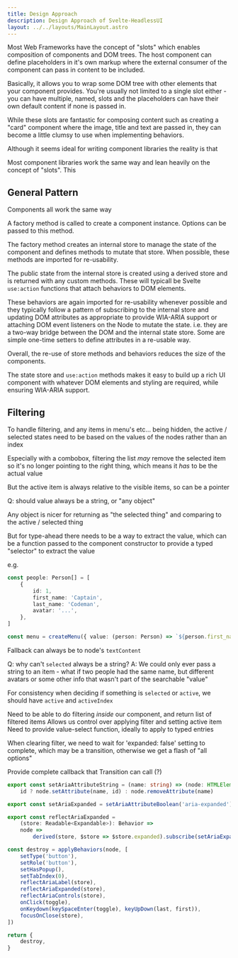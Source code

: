 ```yaml
---
title: Design Approach
description: Design Approach of Svelte-HeadlessUI
layout: ../../layouts/MainLayout.astro
---
```


Most Web Frameworks have the concept of "slots" which enables composition of components and DOM trees. The host component can define placeholders in it's own markup where the external consumer of the component can pass in content to be included.

Basically, it allows you to wrap some DOM tree with other elements that your component provides. You're usually not limited to a single slot either - you can have multiple, named, slots and the placeholders can have their own default content if none is passed in.

While these slots are fantastic for composing content such as creating a "card" component where the image, title and text are passed in, they can become a little clumsy to use when implementing behaviors.

Although it seems ideal for writing component libraries the reality is that

Most component libraries work the same way and lean heavily on the concept of "slots". This

## General Pattern

Components all work the same way

A factory method is called to create a component instance. Options can be passed to this method.

The factory method creates an internal store to manage the state of the component and defines methods to mutate that store. When possible, these methods are imported for re-usability.

The public state from the internal store is created using a derived store and is returned with any custom methods. These will typicall be Svelte `use:action` functions that attach behaviors to DOM elements.

These behaviors are again imported for re-usability whenever possible and they typically follow a pattern of subscribing to the internal store and updating DOM attributes as appropriate to provide WIA-ARIA support or attaching DOM event listeners on the Node to mutate the state. i.e. they are a two-way bridge between the DOM and the internal state store. Some are simple one-time setters to define attributes in a re-usable way.

Overall, the re-use of store methods and behaviors reduces the size of the components.

The state store and `use:action` methods makes it easy to build up a rich UI component with whatever DOM elements and styling are required, while ensuring WIA-ARIA support.

## Filtering

To handle filtering, and any items in menu's etc... being hidden, the active / selected states need to be based on the values of the nodes rather than an index

Especially with a combobox, filtering the list _may_ remove the selected item so it's no longer pointing to the right thing, which means it _has_ to be the actual value

But the active item is always relative to the visible items, so can be a pointer

Q: should value always be a string, or "any object"

Any object is nicer for returning as "the selected thing" and comparing to the active / selected thing

But for type-ahead there needs to be a way to extract the value, which can be a function passed to the component constructor to provide a typed "selector" to extract the value

e.g.

```ts
const people: Person[] = [
	{
		id: 1,
		first_name: 'Captain',
		last_name: 'Codeman',
		avatar: '...',
	},
]

const menu = createMenu({ value: (person: Person) => `${person.first_name} ${person.last_name}`.toLowercase() })
```

Fallback can always be to node's `textContent`

Q: why can't `selected` always be a string?
A: We could only ever pass a string to an item - what if two people had the same name, but different avatars or some other info that wasn't part of the searchable "value"

For consistency when deciding if something is `selected` or `active`, we should have `active` and `activeIndex`

Need to be able to do filtering _inside_ our component, and return list of filtered items
Allows us control over applying filter and setting active item
Need to provide value-select function, ideally to apply to typed entries

When clearing filter, we need to wait for 'expanded: false' setting to complete, which may be a transition, otherwise we get a flash of "all options"

Provide complete callback that Transition can call (?)

```ts
export const setAriaAttributeString = (name: string) => (node: HTMLElement) => (id?: string) =>
	id ? node.setAttribute(name, id) : node.removeAttribute(name)

export const setAriaExpanded = setAriaAttributeBoolean('aria-expanded')

export const reflectAriaExpanded =
	(store: Readable<Expandable>): Behavior =>
	node =>
		derived(store, $store => $store.expanded).subscribe(setAriaExpanded(node))

const destroy = applyBehaviors(node, [
	setType('button'),
	setRole('button'),
	setHasPopup(),
	setTabIndex(0),
	reflectAriaLabel(store),
	reflectAriaExpanded(store),
	reflectAriaControls(store),
	onClick(toggle),
	onKeydown(keySpaceEnter(toggle), keyUpDown(last, first)),
	focusOnClose(store),
])

return {
	destroy,
}
```
